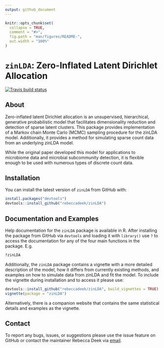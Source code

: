 ```yaml
---
output: github_document
---
```


<!-- README.md is generated from README.Rmd. Please edit that file -->

```r
knitr::opts_chunk$set(
  collapse = TRUE,
  comment = "#>",
  fig.path = "man/figures/README-",
  out.width = "100%"
)
```

# `zinLDA`: Zero-Inflated Latent Dirichlet Allocation

<!-- badges: start -->
[![Travis build status](https://travis-ci.com/rebeccadeek/zinLDA.svg?branch=master)](https://travis-ci.com/rebeccadeek/zinLDA)
<!-- badges: end -->

## About

Zero-inflated latent Dirichlet allocation is an unsupervised, hierarchical, generative probabilistic model that facilitates dimensionality reduction and detection of sparse latent clusters. This package provides implementation of a Markov chain Monte Carlo (MCMC) sampling procedure for the zinLDA model. Additionally, it provides a method for simulating sparse count data from an underlying zinLDA model.

While the original paper developed this model for applications to microbiome data and microbial subcommunity detection, it is flexible enough to be used with numerous types of discrete count data.

## Installation

You can install the latest version of `zinLDA` from GitHub with:

``` r
install.packages("devtools")
devtools::install_github("rebeccadeek/zinLDA")
```

## Documentation and Examples

Help documentation for the `zinLDA` package is available in R. After installing the package from GitHub via `devtools` and loading it with `library()` use `?` to access the documentation for any of the four main functions in the package. E.g.

```r
?zinLDA
```

Additionally, the `zinLDA` package contains a vignette with a more detailed description of the model, how it differs from currently existing methods, and examples on how to simulate data from zinLDA and fit the model. To include the vignette during installation and to access it please use:

``` r
devtools::install_github("rebeccadeek/zinLDA", build_vignettes = TRUE)
vignette(package = "zinLDA")
```

Alternatively, there is a companion website that contains the same statistical details and examples as the vignette.

## Contact

To report any bugs, issues, or suggestions please use the issue feature on GitHub or contact the maintainer Rebecca Deek via [email](mailto:rebecca.deek@pennmedicine.upenn.edu).

